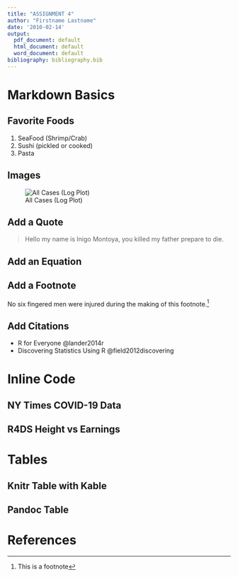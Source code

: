 ```yaml
---
title: "ASSIGNMENT 4"
author: "Firstname Lastname"
date: '2010-02-14'
output:
  pdf_document: default
  html_document: default
  word_document: default
bibliography: bibliography.bib
---
```


# Markdown Basics

## Favorite Foods
1. SeaFood (Shrimp/Crab)
2. Sushi (pickled or cooked)
3. Pasta 

## Images

![All Cases (Log Plot)](10-all-cases-log.png)

## Add a Quote

>Hello my name is Inigo Montoya, you killed my father prepare to die.

## Add an Equation

## Add a Footnote

No six fingered men were injured during the making of this footnote.^[This is a footnote]

## Add Citations

* R for Everyone @lander2014r
* Discovering Statistics Using R @field2012discovering

# Inline Code

## NY Times COVID-19 Data

## R4DS Height vs Earnings

# Tables

## Knitr Table with Kable

## Pandoc Table

# References